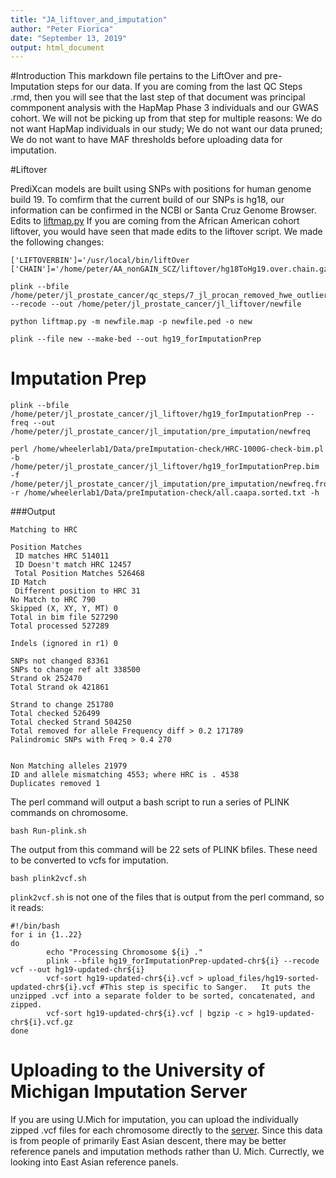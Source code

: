 ---
title: "JA_liftover_and_imputation"
author: "Peter Fiorica"
date: "September 13, 2019"
output: html_document
---
#Introduction
This markdown file pertains to the LiftOver and pre-Imputation steps for our data. If you are coming from the last QC Steps .rmd, then you will see that the last step of that document was principal commponent analysis with the HapMap Phase 3 individuals and our GWAS cohort. We will not be picking up from that step for multiple reasons: We do not want HapMap individuals in our study; We do not want our data pruned; We do not want to have MAF thresholds before uploading data for imputation.

#Liftover

PrediXcan models are built using SNPs with positions for human genome build 19. To comfirm that the current build of our SNPs is hg18, our information can be confirmed in the NCBI or Santa Cruz Genome Browser.  Edits to [liftmap.py](https://github.com/WheelerLab/Neuropsychiatric-Phenotypes/blob/master/SCZ-BD_Px/Complimentary_Scripts/LiftMap.py)  If you are coming from the African American cohort liftover, you would have seen that made edits to the liftover script.  We made the following changes:
```
['LIFTOVERBIN']='/usr/local/bin/liftOver
['CHAIN']='/home/peter/AA_nonGAIN_SCZ/liftover/hg18ToHg19.over.chain.gz'
```

```
plink --bfile  /home/peter/jl_prostate_cancer/qc_steps/7_jl_procan_removed_hwe_outliers  --recode --out /home/peter/jl_prostate_cancer/jl_liftover/newfile

python liftmap.py -m newfile.map -p newfile.ped -o new

plink --file new --make-bed --out hg19_forImputationPrep
```
# Imputation Prep
```
plink --bfile /home/peter/jl_prostate_cancer/jl_liftover/hg19_forImputationPrep --freq --out /home/peter/jl_prostate_cancer/jl_imputation/pre_imputation/newfreq

perl /home/wheelerlab1/Data/preImputation-check/HRC-1000G-check-bim.pl -b /home/peter/jl_prostate_cancer/jl_liftover/hg19_forImputationPrep.bim -f /home/peter/jl_prostate_cancer/jl_imputation/pre_imputation/newfreq.frq -r /home/wheelerlab1/Data/preImputation-check/all.caapa.sorted.txt -h
```

###Output
```
Matching to HRC

Position Matches
 ID matches HRC 514011
 ID Doesn't match HRC 12457
 Total Position Matches 526468
ID Match
 Different position to HRC 31
No Match to HRC 790
Skipped (X, XY, Y, MT) 0
Total in bim file 527290
Total processed 527289

Indels (ignored in r1) 0

SNPs not changed 83361
SNPs to change ref alt 338500
Strand ok 252470
Total Strand ok 421861

Strand to change 251780
Total checked 526499
Total checked Strand 504250
Total removed for allele Frequency diff > 0.2 171789
Palindromic SNPs with Freq > 0.4 270


Non Matching alleles 21979
ID and allele mismatching 4553; where HRC is . 4538
Duplicates removed 1
```
The perl command will output a bash script to run a series of PLINK commands on chromosome.
```
bash Run-plink.sh
```
The output from this command will be 22 sets of PLINK bfiles. These need to be converted to vcfs for imputation.
```
bash plink2vcf.sh 
```
`plink2vcf.sh` is not one of the files that is output from the perl command, so it reads: 
```
#!/bin/bash
for i in {1..22}
do
        echo "Processing Chromosome ${i} ."
        plink --bfile hg19_forImputationPrep-updated-chr${i} --recode vcf --out hg19-updated-chr${i}
        vcf-sort hg19-updated-chr${i}.vcf > upload_files/hg19-sorted-updated-chr${i}.vcf #This step is specific to Sanger.   It puts the unzipped .vcf into a separate folder to be sorted, concatenated, and zipped.
        vcf-sort hg19-updated-chr${i}.vcf | bgzip -c > hg19-updated-chr${i}.vcf.gz
done
```

# Uploading to the University of Michigan Imputation Server
If you are using U.Mich for imputation, you can upload the individually zipped .vcf files for each chromosome directly to the [server](https://imputationserver.sph.umich.edu/index.html#!).  Since this data is from people of primarily East Asian descent, there may be better reference panels and imputation methods rather than U. Mich.  Currectly, we looking into East Asian reference panels.